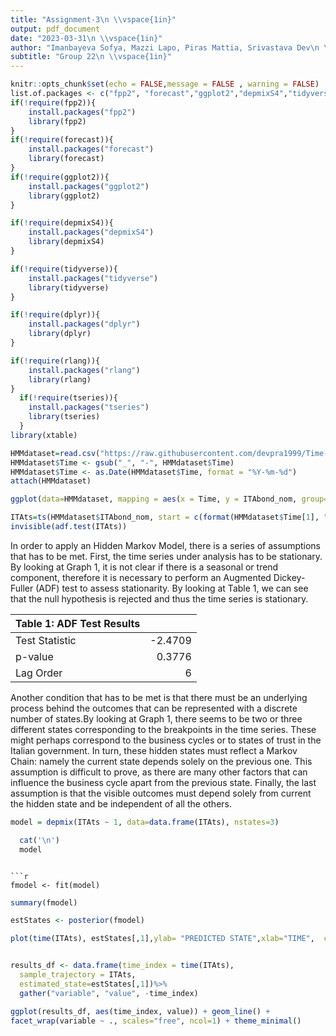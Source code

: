 ```yaml
---
title: "Assignment-3\n \\vspace{1in}"
output: pdf_document
date: "2023-03-31\n \\vspace{1in}"
author: "Imanbayeva Sofya, Mazzi Lapo, Piras Mattia, Srivastava Dev\n \\vspace{1in}"
subtitle: "Group 22\n \\vspace{1in}"
---
```


```r
knitr::opts_chunk$set(echo = FALSE,message = FALSE , warning = FALSE)
list.of.packages <- c("fpp2", "forecast","ggplot2","depmixS4","tidyverse","dplyr","rlang","tseries")
if(!require(fpp2)){
    install.packages("fpp2")
    library(fpp2)
}
if(!require(forecast)){
    install.packages("forecast")
    library(forecast)
}
if(!require(ggplot2)){
    install.packages("ggplot2")
    library(ggplot2)
}

if(!require(depmixS4)){
    install.packages("depmixS4")
    library(depmixS4)
}

if(!require(tidyverse)){
    install.packages("tidyverse")
    library(tidyverse)
}

if(!require(dplyr)){
    install.packages("dplyr")
    library(dplyr)
}

if(!require(rlang)){
    install.packages("rlang")
    library(rlang)
}
  if(!require(tseries)){
    install.packages("tseries")
    library(tseries)
  }
library(xtable)
```
\newpage


```r
HMMdataset=read.csv("https://raw.githubusercontent.com/devpra1999/Time-Series-20236/main/data_assHMM.csv",header = TRUE)
HMMdataset$Time <- gsub("_", "-", HMMdataset$Time)
HMMdataset$Time <- as.Date(HMMdataset$Time, format = "%Y-%m-%d")
attach(HMMdataset)
```


```r
ggplot(data=HMMdataset, mapping = aes(x = Time, y = ITAbond_nom, group=1))+geom_line()+labs(title = "Graph 1: 10 year Italian Bond Yield (1997-2019)", x = "Year of observation", y = "Nominal Bond Yield (%)")+ scale_x_date(date_labels = "%Y")

ITAts=ts(HMMdataset$ITAbond_nom, start = c(format(HMMdataset$Time[1], "%Y"), format(HMMdataset$Time[1], "%m")), frequency = 12)
invisible(adf.test(ITAts))
```
In order to apply an Hidden Markov Model, there is a series of assumptions that has to be met. First, the time series under analysis has to be stationary. By looking at Graph 1, it is not clear if there is a seasonal or trend component, therefore it is necessary to perform an Augmented Dickey-Fuller (ADF) test to assess stationarity. By looking at Table 1, we can  see that the null hypothesis is rejected and thus the time series is stationary.


| Table 1: ADF Test Results |            |
|:----------------|------------:|
| Test Statistic  | -2.4709     |
| p-value         | 0.3776      |
| Lag Order       | 6           |

Another condition that has to be met is  that there must be an underlying process behind the outcomes that can be represented with a discrete number of states.By looking at Graph 1, there seems to be two or three different states corresponding to the breakpoints in the time series. These might perhaps correspond to the business cycles or to states of trust in the Italian government. In turn, these hidden states must reflect a Markov Chain: namely the current state depends solely on the previous one. This assumption is difficult to prove, as there are many other factors that can influence the business cycle apart from the previous state. 
Finally, the last assumption is that the visible outcomes must depend solely from current the hidden state and be independent of all the others. 
\newpage


```r
model = depmix(ITAts ~ 1, data=data.frame(ITAts), nstates=3)
```

```r

  cat('\n') 
  model

```
```

```r
fmodel <- fit(model)

```

```r
summary(fmodel)
```



```r
estStates <- posterior(fmodel)
```

```r
plot(time(ITAts), estStates[,1],ylab= "PREDICTED STATE",xlab="TIME",  cex=.3, type="s")
```
```r
```

```r
results_df <- data.frame(time_index = time(ITAts),
  sample_trajectory = ITAts,
  estimated_state=estStates[,1])%>%
  gather("variable", "value", -time_index)
```


```r
ggplot(results_df, aes(time_index, value)) + geom_line() +
facet_wrap(variable ~ ., scales="free", ncol=1) + theme_minimal()

```
